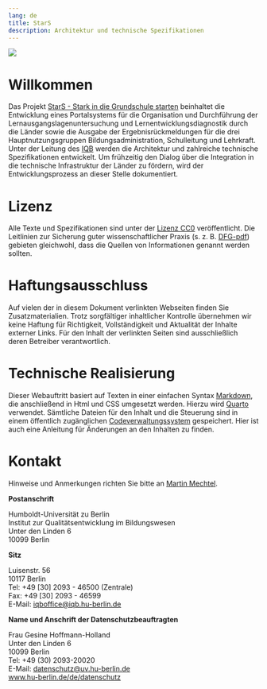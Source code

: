```yaml
---
lang: de
title: StarS
description: Architektur und technische Spezifikationen
---
```

![](assets/banner.jpg)

# Willkommen

Das Projekt [StarS - Stark in die Grundschule starten](https://www.iqb.hu-berlin.de/research/dm/StarS/) beinhaltet die Entwicklung eines Portalsystems für die Organisation und Durchführung der Lernausgangslagenuntersuchung und Lernentwicklungsdiagnostik durch die Länder sowie die Ausgabe der Ergebnisrückmeldungen für die drei Hauptnutzungsgruppen Bildungsadministration, Schulleitung und Lehrkraft. Unter der Leitung des [IQB](https://www.iqb.hu-berlin.de/) werden die Architektur und zahlreiche technische Spezifikationen entwickelt. Um frühzeitig den Dialog über die Integration in die technische Infrastruktur der Länder zu fördern, wird der Entwicklungsprozess an dieser Stelle dokumentiert.

# Lizenz

Alle Texte und Spezifikationen sind unter der [Lizenz CC0](https://open-educational-resources.de/was-die-cc0-freigabe-bedeutet-und-welche-moeglichkeiten-sie-eroeffnen/) veröffentlicht. Die Leitlinien zur Sicherung guter wissenschaftlicher Praxis (s. z. B. [DFG-pdf](https://www.dfg.de/resource/blob/173732/4166759430af8dc2256f0fa54e009f03/kodex-gwp-data.pdf)) gebieten gleichwohl, dass die Quellen von Informationen genannt werden sollten.

# Haftungsausschluss

Auf vielen der in diesem Dokument verlinkten Webseiten finden Sie Zusatzmaterialien. Trotz sorgfältiger inhaltlicher Kontrolle übernehmen wir keine Haftung für Richtigkeit, Vollständigkeit und Aktualität der Inhalte externer Links. Für den Inhalt der verlinkten Seiten sind ausschließlich deren Betreiber verantwortlich.

# Technische Realisierung

Dieser Webauftritt basiert auf Texten in einer einfachen Syntax [Markdown](https://markdown.de/), die anschließend in Html und CSS umgesetzt werden. Hierzu wird [Quarto](https://quarto.org/) verwendet. Sämtliche Dateien für den Inhalt und die Steuerung sind in einem öffentlich zugänglichen [Codeverwaltungssystem](https://github.com/iqb-berlin/rising-stars) gespeichert. Hier ist auch eine Anleitung für Änderungen an den Inhalten zu finden.

# Kontakt

Hinweise und Anmerkungen richten Sie bitte an [Martin Mechtel](mailto:mechtel@iqb.hu-berlin.de).

**Postanschrift**

Humboldt-Universität zu Berlin<br/>
Institut zur Qualitätsentwicklung im Bildungswesen<br/>
Unter den Linden 6<br/>
10099 Berlin

**Sitz**

Luisenstr. 56<br/>
10117 Berlin<br/>
Tel: +49 [30] 2093 - 46500 (Zentrale)<br/>
Fax: +49 [30] 2093 - 46599<br/>
E-Mail: [iqboffice@iqb.hu-berlin.de](mailto:iqboffice@iqb.hu-berlin.de)

**Name und Anschrift der Datenschutzbeauftragten**

Frau Gesine Hoffmann-Holland<br/>
Unter den Linden 6<br/>
10099 Berlin<br/>
Tel: +49 (30) 2093-20020<br/>
E-Mail: [datenschutz@uv.hu-berlin.de](mailto:datenschutz@uv.hu-berlin.de)<br/>
[www.hu-berlin.de/de/datenschutz](www.hu-berlin.de/de/datenschutz)

